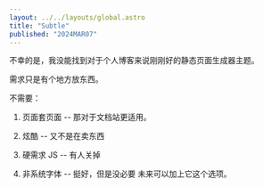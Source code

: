 ```yaml
---
layout: ../../layouts/global.astro
title: "Subtle"
published: "2024MAR07"
---
```


不幸的是，我没能找到对于个人博客来说刚刚好的静态页面生成器主题。

需求只是有个地方放东西。

<section>
不需要：

1.  页面套页面 -- 那对于文档站更适用。

2.  炫酷 -- 又不是在卖东西

3.  硬需求 JS -- 有人关掉

4.  非系统字体 -- 挺好，但是没必要
    未来可以加上它这个选项。
</section>
